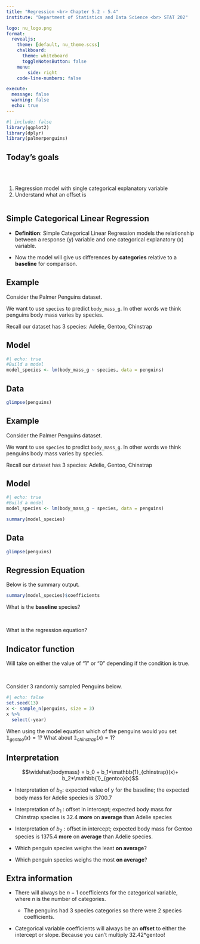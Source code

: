 ```yaml
---
title: "Regression <br> Chapter 5.2 - 5.4"
institute: "Department of Statistics and Data Science <br> STAT 202"

logo: nu_logo.png
format: 
  revealjs:
    theme: [default, nu_theme.scss]
    chalkboard:
      theme: whiteboard
      toggleNotesButton: false
    menu:
        side: right
    code-line-numbers: false

execute:
  message: false
  warning: false
  echo: true
---
```


```r
#| include: false
library(ggplot2)
library(dplyr)
library(palmerpenguins)
```

## Today's goals {background-image="images_comics/last_line_defense.png" background-size="400px" background-opacity="50%" background-position="85% 50%"}

<br/>

::: columns
::: {.column width="60%"}
1.  Regression model with single categorical explanatory variable
2.  Understand what an offset is
:::
:::

## Simple Categorical Linear Regression

-   **Definition**: Simple Categorical Linear Regression models the relationship between a response (y) variable and one categorical explanatory (x) variable.

-   Now the model will give us differences by **categories** relative to a **baseline** for comparison.

## Example {.scrollable auto-animate="true"}

Consider the Palmer Penguins dataset.

We want to use `species` to predict `body_mass_g`. In other words we think penguins body mass varies by species.

Recall our dataset has 3 species: Adelie, Gentoo, Chinstrap

::: panel-tabset
## Model

```r
#| echo: true
#Build a model
model_species <- lm(body_mass_g ~ species, data = penguins)

```

## Data

```r
glimpse(penguins)
```
:::

## Example {.scrollable auto-animate="true"}

Consider the Palmer Penguins dataset.

We want to use `species` to predict `body_mass_g`. In other words we think penguins body mass varies by species.

Recall our dataset has 3 species: Adelie, Gentoo, Chinstrap

::: panel-tabset
## Model

```r
#| echo: true
#Build a model
model_species <- lm(body_mass_g ~ species, data = penguins)

summary(model_species)
```

## Data

```r
glimpse(penguins)
```
:::

## Regression Equation {.scrollable}

Below is the summary output.

```r
summary(model_species)$coefficients
```

What is the **baseline** species?

<br>

What is the regression equation?

## Indicator function {.scrollable}

Will take on either the value of "1" or "0" depending if the condition is true.

```{=tex}
\begin{equation}
\mathbb{1}_{gentoo}(x) = \begin{cases}
        1 & \text{if x is Gentoo}\\
        0 & \text{if x is NOT Gentoo}
    \end{cases}
\end{equation}
```
<br>

Consider 3 randomly sampled Penguins below.

```r
#| echo: false
set.seed(13)
x <- sample_n(penguins, size = 3)
x %>% 
  select(-year)
```

When using the model equation which of the penguins would you set $\mathbb{1}_{gentoo}(x) = 1?$ What about $\mathbb{1}_{chinstrap}(x) = 1?$

## Interpretation {.scrollable}

$$\widehat{bodymass} = b_0 + b_1*\mathbb{1}_{chinstrap}(x)+ b_2*\mathbb{1}_{gentoo}(x)$$

-   Interpretation of $b_0$: expected value of y for the baseline; the expected body mass for Adelie species is 3700.7

-   Interpretation of $b_1$ : offset in intercept; expected body mass for Chinstrap species is 32.4 **more** on **average** than Adelie species

-   Interpretation of $b_2$ : offset in intercept; expected body mass for Gentoo species is 1375.4 **more** on **average** than Adelie species.

-   Which penguin species weighs the least **on average**?

-   Which penguin species weighs the most **on average**?

## Extra information

-   There will always be $n-1$ coefficients for the categorical variable, where $n$ is the number of categories.

    -   The penguins had 3 species categories so there were 2 species coefficients.

-   Categorical variable coefficients will always be an **offset** to either the intercept or slope. Because you can't multiply 32.42\*gentoo!

